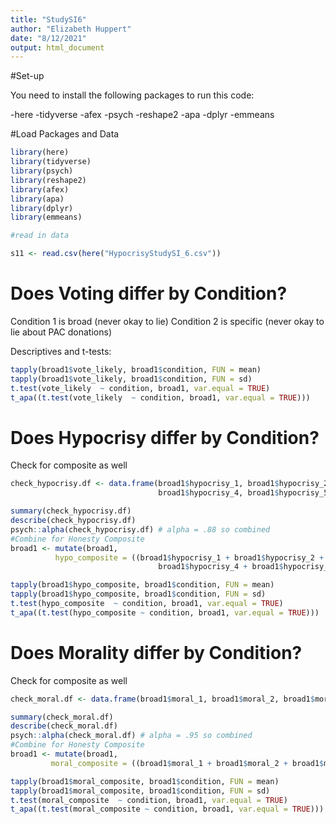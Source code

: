 ```yaml
---
title: "StudySI6"
author: "Elizabeth Huppert"
date: "8/12/2021"
output: html_document
---
```


#Set-up

You need to install the following packages to run this code:

-here
-tidyverse
-afex
-psych
-reshape2
-apa
-dplyr
-emmeans

#Load Packages and Data

```r
library(here)
library(tidyverse)
library(psych)
library(reshape2)
library(afex)
library(apa)
library(dplyr)
library(emmeans)

#read in data

s11 <- read.csv(here("HypocrisyStudySI_6.csv"))

```


# Does Voting differ by Condition?
Condition 1 is broad (never okay to lie)
Condition 2 is specific (never okay to lie about PAC donations)

Descriptives and t-tests:

```r
tapply(broad1$vote_likely, broad1$condition, FUN = mean)
tapply(broad1$vote_likely, broad1$condition, FUN = sd)
t.test(vote_likely  ~ condition, broad1, var.equal = TRUE)
t_apa((t.test(vote_likely  ~ condition, broad1, var.equal = TRUE)))
```

# Does Hypocrisy differ by Condition?

Check for composite as well

```r
check_hypocrisy.df <- data.frame(broad1$hypocrisy_1, broad1$hypocrisy_2, broad1$hypocrisy_3,
                                 broad1$hypocrisy_4, broad1$hypocrisy_5)

summary(check_hypocrisy.df)
describe(check_hypocrisy.df)
psych::alpha(check_hypocrisy.df) # alpha = .88 so combined
#Combine for Honesty Composite
broad1 <- mutate(broad1, 
          hypo_composite = ((broad1$hypocrisy_1 + broad1$hypocrisy_2 + broad1$hypocrisy_3 +
                                 broad1$hypocrisy_4 + broad1$hypocrisy_5)/5))

tapply(broad1$hypo_composite, broad1$condition, FUN = mean)
tapply(broad1$hypo_composite, broad1$condition, FUN = sd)
t.test(hypo_composite  ~ condition, broad1, var.equal = TRUE)
t_apa((t.test(hypo_composite ~ condition, broad1, var.equal = TRUE)))
```

# Does Morality differ by Condition?

Check for composite as well

```r
check_moral.df <- data.frame(broad1$moral_1, broad1$moral_2, broad1$moral_3)

summary(check_moral.df)
describe(check_moral.df)
psych::alpha(check_moral.df) # alpha = .95 so combined
#Combine for Honesty Composite
broad1 <- mutate(broad1, 
         moral_composite = ((broad1$moral_1 + broad1$moral_2 + broad1$moral_3)/3))

tapply(broad1$moral_composite, broad1$condition, FUN = mean)
tapply(broad1$moral_composite, broad1$condition, FUN = sd)
t.test(moral_composite  ~ condition, broad1, var.equal = TRUE)
t_apa((t.test(moral_composite ~ condition, broad1, var.equal = TRUE)))
```


